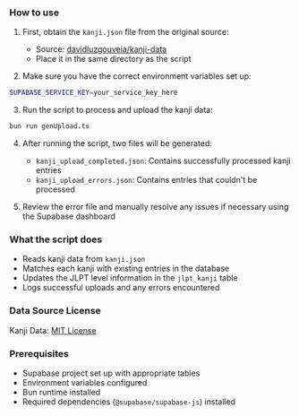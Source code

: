 ### How to use

1. First, obtain the `kanji.json` file from the original source:
   - Source: [davidluzgouveia/kanji-data](https://github.com/davidluzgouveia/kanji-data/blob/master/kanji.json)
   - Place it in the same directory as the script

2. Make sure you have the correct environment variables set up:
```bash title="Environment Variables"
SUPABASE_SERVICE_KEY=your_service_key_here
```

3. Run the script to process and upload the kanji data:
```bash title="Upload kanji"
bun run genUpload.ts
```

4. After running the script, two files will be generated:
   - `kanji_upload_completed.json`: Contains successfully processed kanji entries
   - `kanji_upload_errors.json`: Contains entries that couldn't be processed

5. Review the error file and manually resolve any issues if necessary using the Supabase dashboard

### What the script does

- Reads kanji data from `kanji.json`
- Matches each kanji with existing entries in the database
- Updates the JLPT level information in the `jlpt_kanji` table
- Logs successful uploads and any errors encountered

### Data Source License

Kanji Data: [MIT License](https://github.com/davidluzgouveia/kanji-data)

### Prerequisites

- Supabase project set up with appropriate tables
- Environment variables configured
- Bun runtime installed
- Required dependencies (`@supabase/supabase-js`) installed